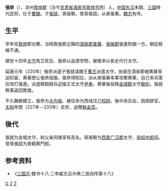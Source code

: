 '''張恭'''（{{bd|2世纪||3世纪||catIdx=Z张}}），凉州[[敦煌郡|敦煌郡]]（治今[[甘肃省|甘肃省]][[酒泉市|酒泉市]][[敦煌市|敦煌市]]西）人，[[中国|中国]][[东汉|东汉]]末期、[[三国|三国]]時代武将，仕于[[曹魏|曹魏]]。子[[張就|張就]]，孫張斅，曾孫張固，从弟張華。[[三國志|魏志]]有传。

== 生平 ==
早年任[[敦煌郡|敦煌]]郡功曹。当時敦煌郡近隣的[[酒泉郡|酒泉郡]][[黄華_(三國)|黃華]]、[[張掖郡|張掖郡]]張進割据一方。朝廷联絡不通。

建安十四年[[太守|太守]]馬艾死后、張恭以品德学問，被推举以長史代行太守。

延康元年（220年）張恭派遣子張就请魏王[[曹丕|曹丕]]派遣太守。张就在酒泉郡被黄華脅迫扣留，黄華想让張恭屈服。張恭得知后，派从弟張華率軍攻撃黄華，自己率兵策应攻打張進。派遣精鋭騎兵迎接正式太守[[尹奉|尹奉]]。黄華後投降[[金城郡|金城郡]]太守[[蘇則|蘇則]]，張就無事返回敦煌。

不久魏朝建立，張恭为[[关内侯|关内侯]]、被任命为西域戊己[[校尉|校尉]]。後中央召会，因病辞官，[[太和_(曹魏)|太和]]年間（227年－233年）去世，追贈[[執金吾|執金吾]]。

==後代==
張就为金城太守，和父亲同様享有高名。孫張斅为[[西晋|西晋]][[广汉郡|广汉郡]]太守、[[匈奴|匈奴]][[中郎将|中郎将]]。曾孫張固为晋朝黄門郎。

==参考资料==
* 《[[三国志|三国志]]·魏书十八·二李臧文吕许典二庞阎传第十八》

[[Category:张姓|G]]
[[Category:东汉官员|Z]]
[[Category:曹魏官员|Z]]